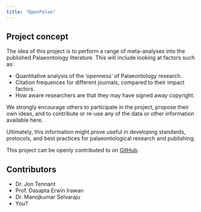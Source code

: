 ```yaml
---
title: "OpenPaleo"
---
```


## Project concept

The idea of this project is to perform a range of meta-analyses into the published Palaeontology literature. This will include looking at factors such as:

* Quantitative analysis of the 'openness' of Palaeontology research.
* Citation frequences for different journals, compared to their impact factors.
* How aware researchers are that they may have signed away copyright.

We strongly encourage others to participate in the project, propose their own ideas, and to contribute or re-use any of the data or other information available here.

Ultimately, this information might prove useful in developing standards, protocols, and best practices for palaeontological research and publishing.

This project can be openly contributed to on [GitHub](https://github.com/Meta-Paleo/OpenPaleo).

## Contributors
- Dr. Jon Tennant
- Prof. Dasapta Erwin Irawan
- Dr. Manojkumar Selvaraju
- You?